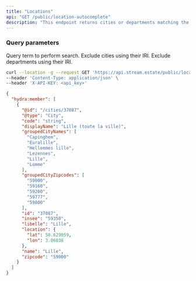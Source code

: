 ```yaml
---
title: "Locations"
api: "GET /public/location-autocomplete"
description: "This endpoint returns cities or departments matching the given criteria."
---
```


### Query parameters

<ParamField query="query" type="string" placeholder="paris">
Query term to perform search.
</ParamField>

<ParamField query="excludedCitiesIds[]" type="array">
Exclude cities using their IRI.
</ParamField>

<ParamField query="excludedDepartmentsIds[]" type="array">
Exclude departments using their IRI.
</ParamField>

<RequestExample>

```bash Example Request
curl --location -g --request GET 'https://api.stream.estate/public/location-autocomplete?q=paris' \
--header 'Content-Type: application/json' \
--header 'X-API-KEY: <api_key>'
```

</RequestExample>

<ResponseExample>

```json Example Response
{
  "hydra:member": [
    {
      "@id": "/cities/37087",
      "@type": "City",
      "code": "string",
      "displayName": "Lille (toute la ville)",
      "groupedCityNames": [
        "Capinghem",
        "Euralille",
        "Hellemmes lille",
        "Lezennes",
        "Lille",
        "Lomme"
      ],
      "groupedCityZipcodes": [
        "59000",
        "59160",
        "59260",
        "59777",
        "59800"
      ],
      "id": "37087",
      "insee": "59350",
      "libelle": "Lille",
      "location": {
        "lat": 50.629059,
        "lon": 3.06038
      },
      "name": "Lille",
      "zipcode": "59000"
    }
  ]
}
```

</ResponseExample>